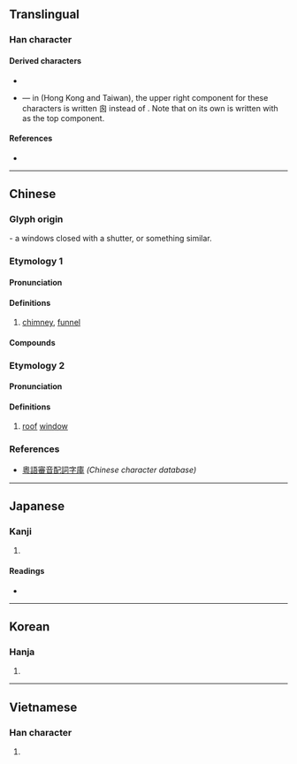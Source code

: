 {{character info/new}}
{{also|囱|匆}}
==Translingual==

===Han character===
{{Han char|rn=31|rad=囗|as=04|sn=7|four=26000|canj=HWKK}}

====Derived characters====
* {{l|mul|[[𢭇]], [[𤗄]], [[𥓁]], [[𦕻]], [[𤴙]], [[𥫑]], [[𢍍]], [[𠭛]]}} <!-- Not sure about 𦹰, 𦠷, 𥀮 -->
* {{l|mul|[[窗]], [[蔥]], [[聰]], [[憁]], [[熜]], [[璁]]}} — in {{w|traditional Chinese}} (Hong Kong and Taiwan), the upper right component for these characters is written 囪 instead of {{l|mul|囱}}. Note that {{l|mul|悤}} on its own is written with {{l|mul|囱}} as the top component.

====References====
* {{Han ref|kx=0217.130|dj=0444.160|hdz=10715.061|uh=56EA|ud=22250}}

----

==Chinese==

===Glyph origin===
{{Han etym}}
{{liushu|p}}- a windows closed with a shutter, or something similar.

===Etymology 1===
{{zh-forms|s=囱|alt=囱}}

====Pronunciation====
{{zh-pron
|m=cōng
|c=cung1,tung1
|c_note=cung1 - literary; tung1 - vernacular
|h=pfs=
|md=
|mn=qz,xm,zz:chhong
|w=
|mc=1
|oc=y
|cat=n
}}

====Definitions====
{{zh-hanzi}}

# [[chimney]], [[funnel]] <!--[1]《廣韻·上平聲·東·怱》囪：竈突。[2]《集韻》囪：麤叢切，𠀤音聰。竈突也。--> <!-- Note: 竈 or 灶 is kitchen stove/furnace -->

====Compounds====
{{zh-der|煙囪:[[chimney]]}}

===Etymology 2===
{{zh-forms|s=囱|alt=囱,窗}}

====Pronunciation====
{{zh-pron
|m=chuāng
|c=coeng1
|mc=2
|oc=
|ma=
|cat=
}}

====Definitions====
{{zh-hanzi}}

# [[roof]] [[window]] <!-- [1]《廣韻·上平聲》囪：『《說文》曰：在牆曰牖,在屋曰囱。楚江切，九。』[2] 《康熙字典》窗：『...《說文》本作囪。在牆曰牖，在戸曰囪。或作窗。』-->

===References===
* [http://humanum.arts.cuhk.edu.hk/Lexis/lexi-can/ 粵語審音配詞字庫] ''(Chinese character database)''

----

==Japanese==

===Kanji===
{{ja-kanji|grade=|rs=囗04}}

# {{defn|lang=ja|sort=囗04}}

====Readings====
* {{ja-readings|on=[[そう]] (sō), [[す]] (su)|kun=[[てんまど]] (temmado), [[まど]] (mado), [[けむだし]] (kemudashi)}}

----

==Korean==

===Hanja===
{{ko-hanja|hangeul=[[창]], [[총]]|rv=chang, chong|mr=ch'ang, ch'ong}}

# {{defn|lang=ko|sort=囗04}}

----

==Vietnamese==

===Han character===
{{vi-hantu|[[song]], [[thông]]|rs=囗04}}

# {{defn|vi}}